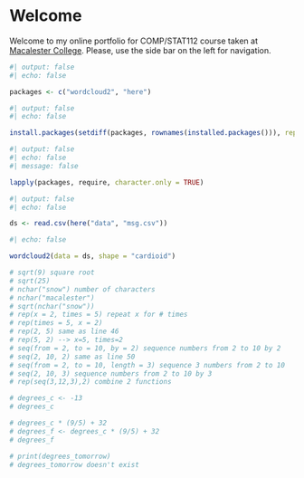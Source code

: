 # Welcome {.unnumbered}

Welcome to my online portfolio for COMP/STAT112 course taken at [Macalester College](https://www.macalester.edu/).  Please, use the side bar on the left for navigation.

```r
#| output: false
#| echo: false

packages <- c("wordcloud2", "here")
```

```r
#| output: false
#| echo: false

install.packages(setdiff(packages, rownames(installed.packages())), repos = "http://cran.us.r-project.org")
```

```r
#| output: false
#| echo: false
#| message: false

lapply(packages, require, character.only = TRUE)
```

```r
#| output: false
#| echo: false

ds <- read.csv(here("data", "msg.csv"))
```

```r
#| echo: false

wordcloud2(data = ds, shape = "cardioid")
```


```r
# sqrt(9) square root
# sqrt(25)
# nchar("snow") number of characters
# nchar("macalester")
# sqrt(nchar("snow"))
# rep(x = 2, times = 5) repeat x for # times
# rep(times = 5, x = 2)
# rep(2, 5) same as line 46
# rep(5, 2) --> x=5, times=2
# seq(from = 2, to = 10, by = 2) sequence numbers from 2 to 10 by 2
# seq(2, 10, 2) same as line 50
# seq(from = 2, to = 10, length = 3) sequence 3 numbers from 2 to 10
# seq(2, 10, 3) sequence numbers from 2 to 10 by 3
# rep(seq(3,12,3),2) combine 2 functions

# degrees_c <- -13
# degrees_c

# degrees_c * (9/5) + 32
# degrees_f <- degrees_c * (9/5) + 32
# degrees_f

# print(degrees_tomorrow) 
# degrees_tomorrow doesn't exist
```




